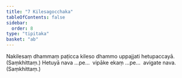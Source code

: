 ```yaml
---
title: "7 Kilesagocchaka"
tableOfContents: false
sidebar:
  order: 8
type: "tipitaka"
basket: "ab"
---
```



<DynamicBreadcrumb />

<Division number="37">

<Paragraph number="101">
Nakilesaṃ dhammaṃ paṭicca kileso dhammo uppajjati hetupaccayā. (Saṃkhittaṃ.)
</Paragraph>

<Paragraph number="102">
Hetuyā nava …pe…  vipāke ekaṃ …pe…  avigate nava. (Saṃkhittaṃ.)
</Paragraph>
</Division>